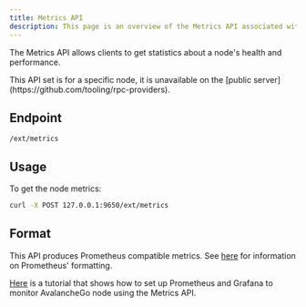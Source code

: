 ```yaml
---
title: Metrics API
description: This page is an overview of the Metrics API associated with AvalancheGo.
---
```


The Metrics API allows clients to get statistics about a node's health and performance.

<Callout title="Note">
This API set is for a specific node, it is unavailable on the [public server](https://github.com/tooling/rpc-providers).
</Callout>

## Endpoint

```
/ext/metrics
```

## Usage

To get the node metrics:

```sh
curl -X POST 127.0.0.1:9650/ext/metrics
```

## Format

This API produces Prometheus compatible metrics. See [here](https://github.com/prometheus/docs/blob/master/content/docs/instrumenting/exposition_formats.md) for information on Prometheus' formatting.

[Here](https://github.com/nodes/maintain/monitoring) is a tutorial that shows how to set up Prometheus and Grafana to monitor AvalancheGo node using the Metrics API.
